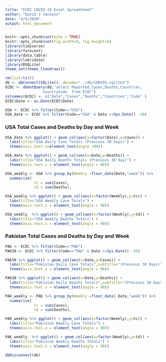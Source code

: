 ```yaml
---
title: "ECDC COVID-19 Excel Spreadsheet"
author: "David J Jackson"
date: "4/5/2020"
output: html_document
---
```


```r
knitr::opts_chunk$set(echo = TRUE)
knitr::opts_chunk$set(fig.width=9, fig.height=6)
library(tidyverse)
library(forecast)
library(data.table)
library(lubridate)
library(RSQLite)
theme_set(theme_linedraw())
```
```r
rm(list=ls())
db <- dbConnect(SQLite(), dbname="../db/CORVID.sqlite3")
ECDC <- dbGetQuery(db,"select Reported,Cases,Deaths,Countries,
                 CountryCode  from ECDC")
colnames(ECDC) <- c("Date","Cases","Deaths","Countries","Code" )
ECDC$Date <- as.Date(ECDC$Date)

```
```r
USA <- ECDC %>% filter(Code=="USA")
USA_date <- ECDC %>% filter(Code=="USA" & Date >=Sys.Date() -30)
```

### USA Total Cases and Deaths by Day and Week
```r
USA_date %>% ggplot() + geom_col(aes(x=factor(Date),y=Cases)) +
  labs(title="USA Daily Case Totals (Previous 30 Days)") +
  theme(axis.text.x=element_text(angle =90))
```
```r
USA_date %>% ggplot() + geom_col(aes(x=Date,y=Deaths)) +
  labs(title="USA Daily Deaths Totals (Previous 30 Day)") +
  theme(axis.text.x = element_text(angle = 90))

```
```r
USA_weekly <- USA %>% group_by(Weekly =floor_date(Date,"week")) %>% 
  summarise(
             tc = sum(Cases),
             td = sum(Deaths),                                                                    perdeaths = td/tc, Count = n())
```
```r
USA_weekly %>% ggplot() + geom_col(aes(x=factor(Weekly),y=tc)) +
  labs(title="USA Weekly Case Totals") +
  theme(axis.text.x = element_text(angle = 90))

```
```r
USA_weekly  %>% ggplot() + geom_col(aes(x=factor(Weekly),y=td)) +
  labs(title="USA Weekly Deaths Totals") +
  theme(axis.text.x = element_text(angle = 90))

```

### Pakistan Total Cases and Deaths by Day and Week

```r
PAK <- ECDC %>% filter(Code=="PAK")
PAK30 <- ECDC %>% filter(Code=="PAK" & Date >=Sys.Date() -30)
```
```r
PAK30 %>% ggplot() + geom_col(aes(x=Date,y=Cases)) +
  labs(title="Pakistan Daily Case Totals",subtitle="(Previous 30 Days)") +
  theme(axis.text.x = element_text(angle = 90))

```
```r
PAK30 %>% ggplot() + geom_col(aes(x=Date,y=Deaths)) +
  labs(title="Pakistan Daily Deaths Totals",subtitle="(Previous 30 Days)") +
  theme(axis.text.x = element_text(angle = 90))

```
```r
PAK_weekly <- PAK %>% group_by(Weekly =floor_date( Date,"week")) %>% 
  summarise(
             tc = sum(Cases),
             td = sum(Deaths),                                                                    perdeaths = td/tc, Count = n())
```
```r
PAK_weekly %>% ggplot() + geom_col(aes(x=factor(Weekly),y=tc)) +
  labs(title="Pakistan Weekly Case Totals") +
  theme(axis.text.x = element_text(angle = 90))

```
```r
PAK_weekly  %>% ggplot() + geom_col(aes(x=factor(Weekly),y=td)) +
  labs(title="Pakistan Weekly Deaths Totals") +
  theme(axis.text.x = element_text(angle = 90))

```
```r
dbDisconnect(db)
```